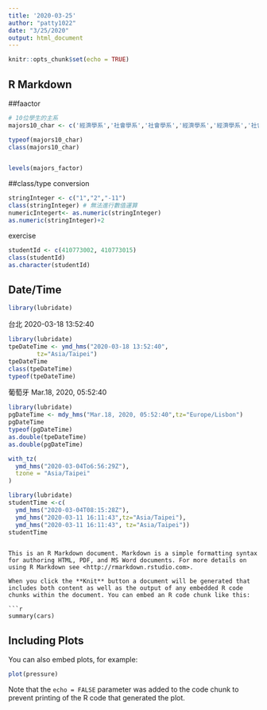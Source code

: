 ```yaml
---
title: '2020-03-25'
author: "patty1022"
date: "3/25/2020"
output: html_document
---
```


```r
knitr::opts_chunk$set(echo = TRUE)
```

## R Markdown

##faactor

```r
# 10位學生的主系
majors10_char <- c('經濟學系','社會學系','社會學系','經濟學系','經濟學系','社會學系','經濟學系','經濟學系','經濟學系','社會學系')

typeof(majors10_char)
class(majors10_char)
```
```
```
```r
levels(majors_factor)
```
##class/type conversion
```r
stringInteger <- c("1","2","-11")
class(stringInteger) # 無法進行數值運算
numericIntegert<- as.numeric(stringInteger)
as.numeric(stringInteger)+2
```

exercise
```r
studentId <- c(410773002, 410773015)
class(studentId)
as.character(studentId)
```

## Date/Time
```r
library(lubridate)
```
台北 2020-03-18 13:52:40
```r
library(lubridate)
tpeDateTime <- ymd_hms("2020-03-18 13:52:40",
        tz="Asia/Taipei")
tpeDateTime
class(tpeDateTime)
typeof(tpeDateTime)
```
葡萄牙 Mar.18, 2020, 05:52:40

```r
library(lubridate)
pgDateTime <- mdy_hms("Mar.18, 2020, 05:52:40",tz="Europe/Lisbon")
pgDateTime
typeof(pgDateTime)
as.double(tpeDateTime)
as.double(pgDateTime)
```
```r
with_tz(
  ymd_hms("2020-03-04To6:56:29Z"),
  tzone = "Asia/Taipei"
)
```
```r
library(lubridate)
studentTime <-c(
  ymd_hms("2020-03-04T08:15:28Z"), 
  ymd_hms("2020-03-11 16:11:43",tz="Asia/Taipei"),
  ymd_hms("2020-03-11 16:11:43", tz="Asia/Taipei"))
studentTime  
```

```

This is an R Markdown document. Markdown is a simple formatting syntax for authoring HTML, PDF, and MS Word documents. For more details on using R Markdown see <http://rmarkdown.rstudio.com>.

When you click the **Knit** button a document will be generated that includes both content as well as the output of any embedded R code chunks within the document. You can embed an R code chunk like this:

```r
summary(cars)
```

## Including Plots

You can also embed plots, for example:

```r
plot(pressure)
```

Note that the `echo = FALSE` parameter was added to the code chunk to prevent printing of the R code that generated the plot.
